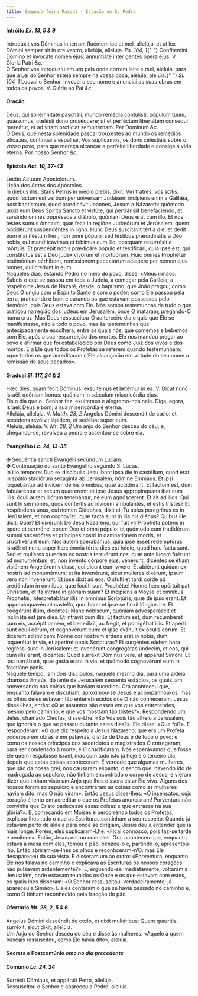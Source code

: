 ```yaml
---
title: Segunda-feira Pascal - Estação em S. Pedro
---
```


<h4 class="text-center">
  Intróito <em>Ex. 13, 5 & 9</em>
</h4>
<div class="container-fluid">
  <div class="row">
    <div class="col-6 dropcaps text-justify">
      Introdúxit vos Dóminus in terram fluéntem lac et mel, allelúja: et ut lex
      Dómini semper sit in ore vestro, allelúja, allelúja. <em>Ps. 104, 1</em>{" "}
      Confitémini Dómino et invocáte nomen ejus: annuntiáte inter gentes ópera
      ejus. V. Gloria Patri <em>&c.</em>
    </div>
    <div class="col-6 dropcaps text-justify">
      O Senhor vos introduziu em um país onde correm leite e mel, aleluia: para
      que a Lei do Senhor esteja sempre na vossa boca, aleluia, aleluia.{" "}
      <em>Sl. 104, 1</em> Louvai o Senhor, invocai o seu nome e anunciai as suas
      obras em todos os povos. V. Glória ao Pai <em>&c.</em>
    </div>
  </div>
</div>

<h4 class="text-center">Oração</h4>
<div class="container-fluid">
  <div class="row">
    <div class="col-6 dropcaps text-justify">
      Deus, qui sollemnitáte pascháli, mundo remédia contulísti: pópulum tuum,
      quǽsumus, cœlésti dono proséquere; ut et perféctam libertátem consequi
      mereátur, et ad vitam profíciat sempitérnam. Per Dóminum <em>&c.</em>
    </div>
    <div class="col-6 dropcaps text-justify">
      Ó Deus, que nesta solenidade pascal trouxestes ao mundo os remédios
      eficazes, continuai a espalhar, Vos suplicamos, os dons celestiais sobre o
      vosso povo, para que mereça alcançar a perfeita liberdade e consiga a vida
      eterna. Por nosso Senhor <em>&c.</em>
    </div>
  </div>
</div>

<h4 class="text-center">
  Epístola <em>Act. 10, 37-43</em>
</h4>
<div class="container-fluid">
  <div class="row">
    <div class="col-6 text-justify">Léctio Actuum Apostólorum.</div>
    <div class="col-6 text-justify">Lição dos Actos dos Apóstolos.</div>
    <div class="col-6 dropcaps text-justify">
      In diébus illis: Stans Petrus in médio plebis, dixit: Viri fratres, vos
      scitis, quod factum est verbum per universam Judǽam: incípiens enim a
      Galilǽa, post baptísmum, quod prædicávit Joánnes, Jesum a Názareth:
      quómodo unxit eum Deus Spíritu Sancto et virtúte, qui pertránsiit
      benefaciéndo, et sanándo omnes oppréssos a diábolo, quóniam Deus erat cum
      illo. Et nos testes sumus ómnium, quæ fecit in regióne Judæórum et
      Jerúsalem, quem occidérunt suspendéntes in ligno. Hunc Deus suscitávit
      tértia die, et dedit eum maniféstum fíeri, non omni pópulo, sed téstibus
      præordinátis a Deo: nobis, qui mandticávimus et bíbimus cum illo, postquam
      resurréxit a mórtuis. Et præcépit nobis prædicáre populo et testificári,
      quia ipse est, qui constitútus est a Deo judex vivórum et mortuórum. Huic
      omnes Prophétæ testimónium pérhibent, remissiónem peccatórum accípere per
      nomen ejus omnes, qui credunt in eum.
    </div>
    <div class="col-6 dropcaps text-justify">
      Naqueles dias, estando Pedro no meio do povo, disse: «Meus irmãos: Sabeis
      o que se passou em toda a Judeia, a começar pela Galileia, a respeito de
      Jesus de Nazaré, desde, o baptismo, que João pregou; como Deus O ungiu com
      o Espírito Santo e com o poder; como Ele passou pela terra, praticando o
      bom e curando os que estavam possessos pelo demónio, pois Deus estava com
      Ele. Nós somos testemunhas de tudo o que praticou na região dos judeus em
      Jerusalém, onde O mataram, pregando-O numa cruz. Mas Deus ressuscitou-O ao
      terceiro dia e quis que Ele se manifestasse, não a todo o povo, mas às
      testemunhas que antecipadamente escolhera, entre as quais nós, que comemos
      e bebemos com Ele, após a sua ressurreição dos mortos. Ele nos mandou
      pregar ao povo e afirmar que foi estabelecido por Deus como Juiz dos vivos
      e dos mortos. É a Ele que todos os Profetas se referem quando testemunham:
      «que todos os que acreditaram n’Ele alcançarão em virtude do seu nome a
      remissão de seus pecados».
    </div>
  </div>
</div>

<h4 class="text-center">
  Gradual <em>Sl. 117, 24 & 2</em>
</h4>
<div class="container-fluid">
  <div class="row">
    <div class="col-6 dropcaps text-justify">
      Hæc dies, quam fecit Dóminus: exsultémus et lætémur in ea. V. Dicat nunc
      Israël, quóniam bonus: quóniam in sǽculum misericórdia ejus.
    </div>
    <div class="col-6 dropcaps text-justify">
      Eis o dia que o -Senhor fez: exultemos e alegremo-nos nele. Diga, agora,
      Israel: Deus é bom; a sua misericórdia é eterna.
    </div>
    <div class="col-6 text-justify">
      Allelúja, allelúja. V. <em>Matth. 28, 2</em> Angelus Dómini descéndit de
      cœlo: et accédens revólvit lápidem, et sedébat super eum.
    </div>
    <div class="col-6 text-justify">
      Aleluia, aleluia. V. <em>Mt. 28, 2</em> Um anjo do Senhor desceu do céu,
      e, chegando-se, revolveu a pedra e assentou-se sobre ela.
    </div>
  </div>
</div>

<h4 class="text-center">
  Evangelho <em>Lc. 24, 13-35</em>
</h4>
<div class="container-fluid">
  <div class="row">
    <div class="col-6 text-justify">
      <span class="text-danger">&#10016;</span> Sequéntia sancti Evangélii
      secúndum Lucam.
    </div>
    <div class="col-6 text-justify">
      <span class="text-danger">&#10016;</span> Continuação do santo Evangelho
      segundo S. Lucas.
    </div>
    <div class="col-6 dropcaps text-justify">
      In illo témpore: Duo ex discípulis Jesu ibant ipsa die in castéllum, quod
      erat in spátio stadiórum sexagínta ab Jerúsalem, nómine Emmaus. Et ipsi
      loquebántur ad ínvicem de his ómnibus, quæ accíderant. Et factum est, dum
      fabularéntur et secum quǽrerent: et ipse Jesus appropínquans ibat cum
      illis: óculi autem illórum tenebántur, ne eum agnóscerent. Et ait ad
      illos: Qui sunt hi sermónes, quos confértis ad ínvicem ambulántes, et
      estis tristes? Et respóndens unus, cui nomen Cléophas, dixit ei: Tu solus
      peregrínus es in Jerúsalem, et non cognovísti, quæ facta sunt in illa his
      diébus? Quibus ille dixit: Quæ? Et dixérunt: De Jesu Nazaréno, qui fuit
      vir Prophéta potens in ópere et sermóne, coram Deo et omni pópulo: et
      quómodo eum tradidérunt summi sacerdótes et príncipes nostri in
      damnatiónem mortis, et crucifixérunt eum. Nos autem sperabámus, quia ipse
      esset redemptúrus Israël: et nunc super hæc ómnia tértia dies est hódie,
      quod hæc facta sunt. Sed et mulíeres quædam ex nostris terruérunt nos, quæ
      ante lucem fuérunt ad monuméntum, et, non invénto córpore ejus, venérunt,
      dicéntes se étiam visiónem Angelórum vidísse, qui dicunt eum vívere. Et
      abiérunt quidam ex nostris ad monuméntum: et ita invenérunt, sicut
      mulíeres dixérunt, ipsum vero non invenérunt. Et ipse dixit ad eos: O
      stulti et tardi corde ad credéndum in ómnibus, quæ locúti sunt Prophétæ!
      Nonne hæc opórtuit pati Christum, et ita intráre in glóriam suam? Et
      incípiens a Móyse et ómnibus Prophétis, interpretabátur illis in ómnibus
      Scriptúris, quæ de ipso erant. Et appropinquavérunt castéllo, quo ibant:
      et ipse se finxit lóngius ire. Et coëgérunt illum, dicéntes: Mane
      nobiscum, quóniam advesperáscit et inclináta est jam dies. Et intrávit cum
      illis. Et factum est, dum recúmberet cum eis, accépit panem, et benedíxit,
      ac fregit, et porrigébat illis. Et apérti sunt óculi eórum, et cognovérunt
      eum: et ipse evánuit ex óculis eórum. Et dixérunt ad ínvicem: Nonne cor
      nostrum ardens erat in nobis, dum loquerétur in via, et aperíret nobis
      Scriptúras? Et surgéntes eádem hora regréssi sunt in Jerúsalem: et
      invenérunt congregátas úndecim, et eos, qui cum illis erant, dicéntes:
      Quod surréxit Dóminus vere, et appáruit Simóni. Et ipsi narrábant, quæ
      gesta erant in via: et quómodo cognovérunt eum in fractióne panis.
    </div>
    <div class="col-6 dropcaps text-justify">
      Naquele tempo, iam dois discípulos, naquele mesmo dia, para uma aldeia
      chamada Emaús, distante de Jerusalém sessenta estádios, os quais iam
      conversando nas coisas que haviam sucedido. Ora aconteceu que, enquanto
      falavam e discutiam, aproximou-se Jesus e acompanhou-os; mas os olhos
      deles estavam tão entenebrecidos que O não conheceram. Jesus disse-lhes,
      então: «Que assuntos são esses em que vos entretendes, mesmo pelo caminho,
      e que vos mostram tão tristes?». Respondendo um deles, chamado Cléofas,
      disse-Lhe: «Só Vós sois tão alheio a Jerusalém, que ignorais o que se
      passou durante estes dias?». Ele disse: «Que foi?». E responderam: «O que
      diz respeito a Jesus Nazareno, que era um Profeta poderoso em obras e em
      palavras, diante de Deus e de todo o povo: e como os nossos príncipes dos
      sacerdotes e magistrados O entregaram, para ser condenado à morte, e O
      crucificaram. Nós esperávamos que fosse Ele quem resgatasse Israel, mas
      com tudo isto já hoje é o terceiro dia, depois que estas coisas
      aconteceram. É verdade que algumas mulheres, que são da nossa grei, nos
      causaram espanto, dizendo que, havendo ido de madrugada ao sepulcro, não
      tinham encontrado o corpo de Jesus; e vieram dizer que tinham visto um
      Anjo que lhes dissera estar Ele vivo. Alguns dos nossos foram ao sepulcro
      e encontraram as coisas como as mulheres haviam dito: mas O não viram».
      Então Jesus disse-lhes: «Ó insensatos, cujo coração é lento em acreditar o
      que os Profetas anunciaram! Porventura não convinha que Cristo padecesse
      essas coisas e que entrasse na sua glória?». E, começando em Moisés e
      percorrendo todos os Profetas, explicou-lhes tudo o que as Escrituras
      continham a seu respeito. Quando já estavam perto da aldeia para onde se
      dirigiam, Jesus deu a entender que ia mais longe. Porém, eles
      suplicaram-Lhe: «Ficai connosco, pois faz-se tarde e anoitece». Então,
      Jesus entrou com eles. Ora, aconteceu que, enquanto estava à mesa com
      eles, tomou o pão, benzeu-o e, partindo-o, apresentou-lho. Então
      abriram-se-lhes os olhos e reconhceram-n’O: mas Ele desapareceu da sua
      vista. E disseram um ao outro: «Porventura, enquanto Ele nos falava no
      caminho e explicava as Escrituras os nossos corações não pulsavam
      ardentemente?». E, erguendo-se imediatamente, voltaram a Jerusalém, onde
      estavam reunidos os Onze e os que estavam com estes, os quais lhes
      disseram: «O Senhor ressuscitou, verdadeiramente; já apareceu a Simão». E
      eles contaram o que se havia passado no caminho e, como O tinham
      reconhecido pela fracção do pão.
    </div>
  </div>
</div>

<h4 class="text-center">
  Ofertório <em>Mt. 28, 2, 5 & 6</em>
</h4>
<div class="container-fluid">
  <div class="row">
    <div class="col-6 dropcaps text-justify">
      Angelus Dómini descéndit de cœlo, et dixit muliéribus: Quem quǽritis,
      surréxit, sicut dixit, allelúja.
    </div>
    <div class="col-6 dropcaps text-justify">
      Um Anjo do Senhor desceu do céu e disse às mulheres: «Aquele a quem
      buscais ressuscitou, como Ele havia dito», aleluia.
    </div>
  </div>
</div>

<h4 class="text-center">
  Secreta e Postcomúnio <em>omo no dia precedente</em>
</h4>

<h4 class="text-center">
  Comúnio <em>Lc. 24, 34</em>
</h4>
<div class="container-fluid">
  <div class="row">
    <div class="col-6 dropcaps text-justify">
      Surréxit Dóminus, et appáruit Petro, allelúja.
    </div>
    <div class="col-6 dropcaps text-justify">
      Ressuscitou o Senhor e apareceu a Pedro, aleluia.
    </div>
  </div>
</div>

